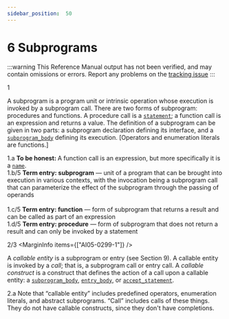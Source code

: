 ```yaml
---
sidebar_position:  50
---
```


# 6 Subprograms

:::warning
This Reference Manual output has not been verified,
and may contain omissions or errors.
Report any problems on the [tracking issue](https://github.com/ada-lang-io/ada-lang-io/issues/20)
:::


<MarginText>1</MarginText>
<p>A subprogram is a program unit or intrinsic operation whose execution is invoked by a subprogram call. There are two forms of subprogram: procedures and functions. A procedure call is a <code><a href="../AA-5/AA-5.1#S0167">statement</a></code>; a function call is an expression and returns a value. The definition of a subprogram can be given in two parts: a subprogram declaration defining its interface, and a <code><a href="../AA-6/AA-6.3#S0216">subprogram_body</a></code> defining its execution. [Operators and enumeration literals are functions.] <br /></p>

<AnnotatedOnly>
<MarginText>1.a</MarginText>
<Admonition type="aarm" aarm="note">
<strong>To be honest: </strong>A function call is an expression, but more specifically it is a <code><a href="../AA-4/AA-4.1#S0091">name</a></code>. <br /></Admonition>
</AnnotatedOnly>

<AnnotatedOnly>
<MarginText>1.b/5</MarginText>
<Admonition type="aarm" aarm="note">
<strong>Term entry: </strong><strong>subprogram</strong> &mdash; unit of a program that can be brought into execution in various contexts, with the invocation being a subprogram call that can parameterize the effect of the subprogram through the passing of operands<br /><br /></Admonition>
</AnnotatedOnly>

<AnnotatedOnly>
<MarginText>1.c/5</MarginText>
<Admonition type="aarm" aarm="note">
<strong>Term entry: </strong><strong>function</strong> &mdash; form of subprogram that returns a result and can be called as part of an expression<br /></Admonition>
</AnnotatedOnly>

<AnnotatedOnly>
<MarginText>1.d/5</MarginText>
<Admonition type="aarm" aarm="note">
<strong>Term entry: </strong><strong>procedure</strong> &mdash; form of subprogram that does not return a result and can only be invoked by a statement<br /></Admonition>
</AnnotatedOnly>

<MarginText>2/3</MarginText>
<MarginInfo items={["AI05-0299-1"]} />
<p>A <em>callable entity</em> is a subprogram or entry (see Section 9). A callable entity is invoked by a <em>call</em>; that is, a subprogram call or entry call. A <em>callable construct</em> is a construct that defines the action of a call upon a callable entity: a <code><a href="../AA-6/AA-6.3#S0216">subprogram_body</a></code>, <code><a href="../AA-9/AA-9.5#S0260">entry_body</a></code>, or <code><a href="../AA-9/AA-9.5#S0258">accept_statement</a></code>. <br /></p>

<AnnotatedOnly>
<MarginText>2.a</MarginText>
<Admonition type="aarm" aarm="ramification">
<strong></strong>Note that &ldquo;callable entity&rdquo; includes predefined operators, enumeration literals, and abstract subprograms. &ldquo;Call&rdquo; includes calls of these things. They do not have callable constructs, since they don't have completions. <br /></Admonition>
</AnnotatedOnly>

